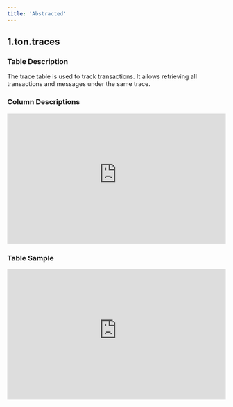 ```yaml
---
title: 'Abstracted'
---
```


## 1.ton.traces
### Table Description
The trace table is used to track transactions. It allows retrieving all transactions and messages under the same trace.
### Column Descriptions

<div>
    <iframe
        src="https://doc-embed-app.chainbasehq.com/columns/ton.traces"
        width="100%"
        height="300px"
        frameBorder="0"
        scrolling="no"
    ></iframe>
</div>

### Table Sample

<div>
    <iframe
        src="https://doc-embed-app.chainbasehq.com/data/ton.traces"
        width="100%"
        height="300px"
        frameBorder="0"
        scrolling="no"
    ></iframe>
</div>